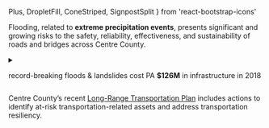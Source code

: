   Plus,
  DropletFill,
  ConeStriped,
  SignpostSplit
} from 'react-bootstrap-icons'

Flooding, related to **extreme precipitation events**, presents significant and growing risks to the safety, reliability, effectiveness, and sustainability of roads and bridges across Centre County.

<details>
<summary>

record-breaking <DropletFill /> floods & <ConeStriped /> landslides cost PA **$126M** in infrastructure in 2018 <Plus />

</summary>
<article>

The Pennsylvania Auditor General [reported that in 2018](https://www.paauditor.gov/Media/Default/Reports/RPT_Climate_crisis_111219_FINAL.pdf) climate-related costs to Pennsylvania totaled at least $261 million; that number includes record-breaking floods and landslides that caused more than $125.7 million in infrastructure damages.

During the rainstorm [in October 2016, 7-10” of rain fell](http://www.bennertownship.org/?page_id=1014) over the course of 4 hours in Centre County that damaged several bridges and roadways. This event caused a landslide along Purdue Mountain Road in Benner Township which closed the road for almost 2 years. FEMA and PEMA covered 65% of the $933,000 needed for repairs.

</article>
</details>

<aside>

<SignpostSplit />

Centre County’s recent [Long-Range Transportation Plan](https://www.crcog.net/lrtp2050) includes actions to identify at-risk transportation-related assets and address transportation resiliency.

</aside>
